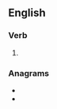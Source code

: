 ==English==

===Verb===
{{head|en|verb form}}

# {{en-third-person singular of|dangle}}

===Anagrams===
* {{l|en|glandes}}
* {{l|en|slanged}}